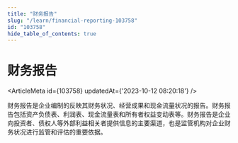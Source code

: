 ```yaml
---
title: "财务报告"
slug: "/learn/financial-reporting-103758"
id: "103758"
hide_table_of_contents: true
---
```



# 财务报告

<ArticleMeta id={103758} updatedAt={'2023-10-12 08:20:18'} />
<div className='border-solid border-b border-t-0 my-4 border-[var(--ifm-color-gray-300)]' />

财务报告是企业编制的反映其财务状况、经营成果和现金流量状况的报告。财务报告包括资产负债表、利润表、现金流量表和所有者权益变动表等。财务报告是企业向投资者、债权人等外部利益相关者提供信息的主要渠道，也是监管机构对企业财务状况进行监管和评估的重要依据。

